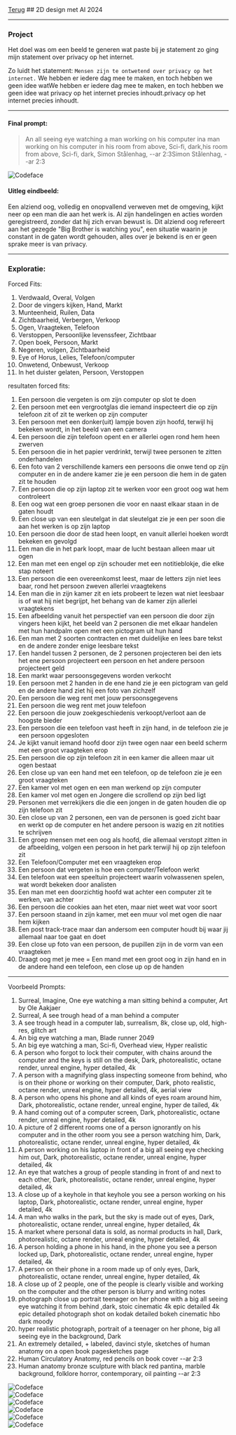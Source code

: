
<div className="heading">
  <a className="back" href="/"><LeftArrow />Terug</a>
  ## 2D design met AI
  <span>2024</span>
</div>

<hr />

### Project

Het doel was om een beeld te generen wat paste bij je statement zo ging mijn statement over privacy op het internet.

Zo luidt het statement:
`Mensen zijn te ontwetend over privacy op het internet.` 
We hebben er iedere dag mee te maken, en toch hebben we geen idee watWe hebben er iedere dag mee te maken, en toch hebben we geen idee wat
privacy op het internet precies inhoudt.privacy op het internet precies inhoudt.

---

#### Final prompt:

> An all seeing eye watching
a man working on his computer ina man working on his computer in
his room from above, Sci-fi, dark,his room from above, Sci-fi, dark,
Simon Stålenhag, --ar 2:3Simon Stålenhag, --ar 2:3

<div style={{ maxWidth: '800px', margin: '0 auto', marginBottom: '20px' }}>
  <Image
    src="/images/2ddesign1.png"
    alt="Codeface"
    layout="responsive"
    width={600}
    height={400}
  />
</div>


#### Uitleg eindbeeld:

Een alziend oog, volledig en onopvallend verweven met de omgeving, kijkt neer op een man die aan het werk is. Al zijn handelingen en acties worden geregistreerd, zonder dat hij zich ervan bewust is. Dit alziend oog refereert aan het gezegde "Big Brother is watching you", een situatie waarin je constant in de gaten wordt gehouden, alles over je bekend is en er geen sprake meer is van privacy.

---

### Exploratie:


Forced Fits:
1. Verdwaald, Overal, Volgen
2. Door de vingers kijken, Hand, Markt
3. Munteenheid, Ruilen, Data
4. Zichtbaarheid, Verbergen, Verkoop
5. Ogen, Vraagteken, Telefoon
6. Verstoppen, Persoonlijke levenssfeer, Zichtbaar
7. Open boek, Persoon, Markt
8. Negeren, volgen, Zichtbaarheid
9. Eye of Horus, Lelies, Telefoon/computer
10. Onwetend, Onbewust, Verkoop
11. In het duister gelaten, Persoon, Verstoppen


resultaten forced fits: 

1. Een persoon die vergeten is om zijn computer op slot te doen
2. Een persoon met een vergrootglas die iemand inspecteert die op zijn telefoon zit of zit te werken op zijn computer
3. Een persoon met een donker(uit) lampje boven zijn hoofd, terwijl hij bekeken wordt, in het beeld van een camera
4. Een persoon die zijn telefoon opent en er allerlei ogen rond hem heen zwerven
5. Een persoon die in het papier verdrinkt, terwijl twee personen te zitten onderhandelen
6. Een foto van 2 verschillende kamers een persoons die onwe tend op zijn computer en in de andere kamer zie je een persoon die hem in de gaten zit te houden
7. Een persoon die op zijn laptop zit te werken voor een groot oog wat hem controleert
8. Een oog wat een groep personen die voor en naast elkaar staan in de gaten houdt
9. Een close up van een sleutelgat in dat sleutelgat zie je een per soon die aan het werken is op zijn laptop
10. Een persoon die door de stad heen loopt, en vanuit allerlei hoeken wordt bekeken en gevolgd
11. Een man die in het park loopt, maar de lucht bestaan alleen maar uit ogen
12. Een man met een engel op zijn schouder met een notitieblokje, die elke stap noteert
13. Een persoon die een overeenkomst leest, maar de letters zijn niet lees baar, rond het persoon zweven allerlei vraagtekens
14. Een man die in zijn kamer zit en iets probeert te lezen wat niet leesbaar is of wat hij niet begrijpt, het behang van de kamer zijn allerlei vraagtekens
15. Een afbeelding vanuit het perspectief van een persoon die door zijn vingers heen kijkt, het beeld van 2 personen die met elkaar handelen met hun handpalm open met een pictogram uit hun hand
16. Een man met 2 soorten contracten en met duidelijke en lees bare tekst en de andere zonder enige leesbare tekst
17. Een handel tussen 2 personen, de 2 personen projecteren bei den iets het ene persoon projecteert een persoon en het andere persoon projecteert geld
18. Een markt waar persoonsgegevens worden verkocht
19. Een persoon met 2 handen in de ene hand zie je een pictogram van geld en de andere hand ziet hij een foto van zichzelf
20. Een persoon die weg rent met jouw persoonsgegevens
21. Een persoon die weg rent met jouw telefoon
22. Een persoon die jouw zoekgeschiedenis verkoopt/verloot aan de hoogste bieder
23. Een persoon die een telefoon vast heeft in zijn hand, in de telefoon zie je een persoon opgesloten
24. Je kijkt vanuit iemand hoofd door zijn twee ogen naar een beeld scherm met een groot vraagteken erop
25. Een persoon die op zijn telefoon zit in een kamer die alleen maar uit ogen bestaat
26. Een close up van een hand met een telefoon, op de telefoon zie je een groot vraagteken
27. Een kamer vol met ogen en een man werkend op zijn computer
28. Een kamer vol met ogen en Jongere die scrollend op zijn bed ligt
29. Personen met verrekijkers die die een jongen in de gaten houden die op zijn telefoon zit
30. Een close up van 2 personen, een van de personen is goed zicht baar en werkt op de computer en het andere persoon is wazig en zit notities te schrijven
31. Een groep mensen met een oog als hoofd, die allemaal verstopt zitten in de afbeelding, volgen een persoon in het park terwijl hij op zijn telefoon zit
32. Een Telefoon/Computer met een vraagteken erop
33. Een persoon dat vergeten is hoe een computer/Telefoon werkt
34. Een telefoon wat een speeltuin projecteert waarin volwassenen spelen, wat wordt bekeken door analisten
35. Een man met een doorzichtig hoofd wat achter een computer zit te werken, van achter
36. Een persoon die cookies aan het eten, maar niet weet wat voor soort
37. Een persoon staand in zijn kamer, met een muur vol met ogen die naar hem kijken
38. Een post track-trace maar dan andersom een computer houdt bij waar jij allemaal naar toe gaat en doet
39. Een close up foto van een persoon, de pupillen zijn in de vorm van een vraagteken
41. Draagt oog met je mee = Een mand met een groot oog in zijn hand en in de andere hand een telefoon, een close up op de handen

---

Voorbeeld Prompts:
1. Surreal, Imagine, One eye watching a man sitting behind a computer, Art by Ole Aakjaer
2. Surreal, A see trough head of a man behind a computer
3. A see trough head in a computer lab, surrealism, 8k, close up, old, high-res, glitch art
4. An big eye watching a man, Blade runner 2049
5. An big eye watching a man, Sci-fi, Overhead view, Hyper realistic
6. A person who forgot to lock their computer, with chains around the computer and the keys is still on the desk, Dark, photorealistic, octane render, unreal engine, hyper detailed, 4k
7. A person with a magnifying glass inspecting someone from behind, who is on their phone or working on their computer, Dark, photo realistic, octane render, unreal engine, hyper detailed, 4k, aerial view
8. A person who opens his phone and all kinds of eyes roam around him, Dark, photorealistic, octane render, unreal engine, hyper de tailed, 4k
9. A hand coming out of a computer screen, Dark, photorealistic, octane render, unreal engine, hyper detailed, 4k
10. A picture of 2 different rooms one of a person ignorantly on his computer and in the other room you see a person watching him, Dark, photorealistic, octane render, unreal engine, hyper detailed, 4k
11. A person working on his laptop in front of a big all seeing eye checking him out, Dark, photorealistic, octane render, unreal engine, hyper detailed, 4k
12. An eye that watches a group of people standing in front of and next to each other, Dark, photorealistic, octane render, unreal engine, hyper detailed, 4k
13. A close up of a keyhole in that keyhole you see a person working on his laptop, Dark, photorealistic, octane render, unreal engine, hyper detailed, 4k
14. A man who walks in the park, but the sky is made out of eyes, Dark, photorealistic, octane render, unreal engine, hyper detailed, 4k
15. A market where personal data is sold, as normal products in hall, Dark, photorealistic, octane render, unreal engine, hyper detailed, 4k
16. A person holding a phone in his hand, in the phone you see a person locked up, Dark, photorealistic, octane render, unreal engine, hyper detailed, 4k
17. A person on their phone in a room made up of only eyes, Dark, photorealistic, octane render, unreal engine, hyper detailed, 4k
18. A close up of 2 people, one of the people is clearly visible and working on the computer and the other person is blurry and writing notes
19. photograph close up portrait teenager on her phone with a big all seeing eye watching it from behind ,dark, stoic cinematic 4k epic detailed 4k epic detailed photograph shot on kodak detailed bokeh cinematic hbo dark moody
20. hyper realistic photograph, portrait of a teenager on her phone, big all seeing eye in the background, Dark
21. An extremely detailed, + labeled, davinci style, sketches of human anatomy on a open book pagesketches page
22. Human Circulatory Anatomy, red pencils on book cover --ar 2:3
23. Human anatomy bronze sculpture with black red pantina, marble background, folklore horror, contemporary, oil painting --ar 2:3


<div style={{ maxWidth: '800px', margin: '0 auto', marginBottom: '20px' }}>
  <Image
    src="/images/visual1.png"
    alt="Codeface"
    layout="responsive"
    width={600}
    height={400}
  />
</div>
<div style={{ maxWidth: '800px', margin: '0 auto', marginBottom: '20px' }}>
  <Image
    src="/images/visual2.png"
    alt="Codeface"
    layout="responsive"
    width={600}
    height={400}
  />
</div>

<div style={{ maxWidth: '800px', margin: '0 auto', marginBottom: '20px' }}>
  <Image
    src="/images/visual3.png"
    alt="Codeface"
    layout="responsive"
    width={600}
    height={400}
  />
</div>

<div style={{ maxWidth: '800px', margin: '0 auto', marginBottom: '20px' }}>
  <Image
    src="/images/visual4.png"
    alt="Codeface"
    layout="responsive"
    width={600}
    height={400}
  />
</div>

<div style={{ maxWidth: '800px', margin: '0 auto', marginBottom: '20px' }}>
  <Image
    src="/images/visual5.png"
    alt="Codeface"
    layout="responsive"
    width={600}
    height={400}
  />
</div>

<div style={{ maxWidth: '800px', margin: '0 auto', marginBottom: '20px' }}>
  <Image
    src="/images/visual6.png"
    alt="Codeface"
    layout="responsive"
    width={600}
    height={400}
  />
</div>
